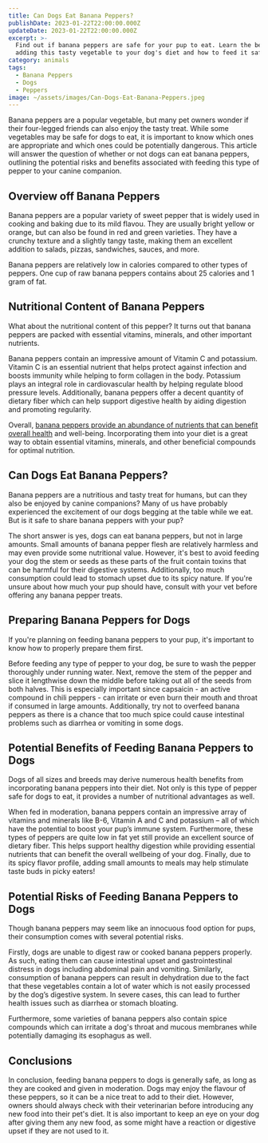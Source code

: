 ```yaml
---
title: Can Dogs Eat Banana Peppers?
publishDate: 2023-01-22T22:00:00.000Z
updateDate: 2023-01-22T22:00:00.000Z
excerpt: >-
  Find out if banana peppers are safe for your pup to eat. Learn the benefits of
  adding this tasty vegetable to your dog's diet and how to feed it safely!
category: animals
tags:
  - Banana Peppers
  - Dogs
  - Peppers
image: ~/assets/images/Can-Dogs-Eat-Banana-Peppers.jpeg
---
```


Banana peppers are a popular vegetable, but many pet owners wonder if their four-legged friends can also enjoy the tasty treat. While some vegetables may be safe for dogs to eat, it is important to know which ones are appropriate and which ones could be potentially dangerous. This article will answer the question of whether or not dogs can eat banana peppers, outlining the potential risks and benefits associated with feeding this type of pepper to your canine companion.

## Overview off Banana Peppers

Banana peppers are a popular variety of sweet pepper that is widely used in cooking and baking due to its mild flavou. They are usually bright yellow or orange, but can also be found in red and green varieties. They have a crunchy texture and a slightly tangy taste, making them an excellent addition to salads, pizzas, sandwiches, sauces, and more.

Banana peppers are relatively low in calories compared to other types of peppers. One cup of raw banana peppers contains about 25 calories and 1 gram of fat.

## Nutritional Content of Banana Peppers

What about the nutritional content of this pepper? It turns out that banana peppers are packed with essential vitamins, minerals, and other important nutrients.

Banana peppers contain an impressive amount of Vitamin C and potassium. Vitamin C is an essential nutrient that helps protect against infection and boosts immunity while helping to form collagen in the body. Potassium plays an integral role in cardiovascular health by helping regulate blood pressure levels. Additionally, banana peppers offer a decent quantity of dietary fiber which can help support digestive health by aiding digestion and promoting regularity.

Overall, [banana peppers provide an abundance of nutrients that can benefit overall health](https://veggiesville.com/can-banana-peppers-hurt-you/) and well-being. Incorporating them into your diet is a great way to obtain essential vitamins, minerals, and other beneficial compounds for optimal nutrition.

## Can Dogs Eat Banana Peppers?

Banana peppers are a nutritious and tasty treat for humans, but can they also be enjoyed by canine companions? Many of us have probably experienced the excitement of our dogs begging at the table while we eat. But is it safe to share banana peppers with your pup?

The short answer is yes, dogs can eat banana peppers, but not in large amounts. Small amounts of banana pepper flesh are relatively harmless and may even provide some nutritional value. However, it's best to avoid feeding your dog the stem or seeds as these parts of the fruit contain toxins that can be harmful for their digestive systems. Additionally, too much consumption could lead to stomach upset due to its spicy nature. If you're unsure about how much your pup should have, consult with your vet before offering any banana pepper treats.

## Preparing Banana Peppers for Dogs

If you're planning on feeding banana peppers to your pup, it's important to know how to properly prepare them first.

Before feeding any type of pepper to your dog, be sure to wash the pepper thoroughly under running water. Next, remove the stem of the pepper and slice it lengthwise down the middle before taking out all of the seeds from both halves. This is especially important since capsaicin - an active compound in chili peppers - can irritate or even burn their mouth and throat if consumed in large amounts. Additionally, try not to overfeed banana peppers as there is a chance that too much spice could cause intestinal problems such as diarrhea or vomiting in some dogs.

## Potential Benefits of Feeding Banana Peppers to Dogs 

Dogs of all sizes and breeds may derive numerous health benefits from incorporating banana peppers into their diet. Not only is this type of pepper safe for dogs to eat, it provides a number of nutritional advantages as well.

When fed in moderation, banana peppers contain an impressive array of vitamins and minerals like B-6, Vitamin A and C and potassium – all of which have the potential to boost your pup’s immune system. Furthermore, these types of peppers are quite low in fat yet still provide an excellent source of dietary fiber. This helps support healthy digestion while providing essential nutrients that can benefit the overall wellbeing of your dog. Finally, due to its spicy flavor profile, adding small amounts to meals may help stimulate taste buds in picky eaters!

## Potential Risks of Feeding Banana Peppers to Dogs

Though banana peppers may seem like an innocuous food option for pups, their consumption comes with several potential risks.

Firstly, dogs are unable to digest raw or cooked banana peppers properly. As such, eating them can cause intestinal upset and gastrointestinal distress in dogs including abdominal pain and vomiting. Similarly, consumption of banana peppers can result in dehydration due to the fact that these vegetables contain a lot of water which is not easily processed by the dog’s digestive system. In severe cases, this can lead to further health issues such as diarrhea or stomach bloating.

Furthermore, some varieties of banana peppers also contain spice compounds which can irritate a dog's throat and mucous membranes while potentially damaging its esophagus as well.

## Conclusions

In conclusion, feeding banana peppers to dogs is generally safe, as long as they are cooked and given in moderation. Dogs may enjoy the flavour of these peppers, so it can be a nice treat to add to their diet. However, owners should always check with their veterinarian before introducing any new food into their pet's diet. It is also important to keep an eye on your dog after giving them any new food, as some might have a reaction or digestive upset if they are not used to it.
